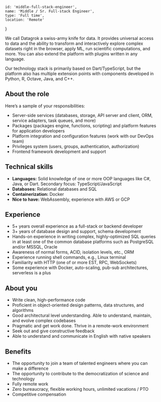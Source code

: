 <!-- markdownlint-disable first-line-h1 -->


    id: 'middle-full-stack-engineer',
    name: 'Middle / Sr. Full-stack Engineer',
    type: 'Full time',
    location: 'Remote'
}

<Card meta={meta}>

We call Datagrok a swiss-army knife for data. It provides universal access to data and the ability to transform and interactively explore complex datasets right in the browser, apply ML, run scientific computations, and more. You can also extend the platform with plugins written in any language.

Our technology stack is primarily based on Dart/TypeScript, but the platform also has multiple extension points with components developed in Python, R, Octave, Java, and C++.

## About the role

Here’s a sample of your responsibilities:

- Server-side services (databases, storage, API server and client, ORM, service adapters, task queues, and more)
- Packages (packages engine, functions, scripting) and platform features for application developers
- Platform integration and configuration features (work with our DevOps team)
- Privileges system (users, groups, authentication, authorization)
- Frontend framework development and support

## Technical skills

- **Languages:** Solid knowledge of one or more OOP languages like C#, Java, or Dart. Secondary focus: TypeScript/JavaScript
- **Databases:** Relational databases and SQL
- **Containerization:** Docker
- **Nice to have:** WebAssembly, experience with AWS or GCP

## Experience

- 5+ years overall experience as a full-stack or backend developer
- 3+ years of database design and support, schema development
- Hands-on experience in writing complex, highly-optimized SQL queries in at least one of the common database platforms such as PostgreSQL and/or MSSQL, Oracle
- Awareness of normal forms, ACID, isolation levels, etc., ORM
- Experience running shell commands, e.g., Linux terminal
- Familiarity with HTTP (one of or more EST, RPC, WebSockets)
- Some experience with Docker, auto-scaling, pub-sub architectures, serverless is a plus

## About you

- Write clean, high-performance code
- Proficient in object-oriented design patterns, data structures, and algorithms
- Good architectural level understanding. Able to understand, maintain, and evolve complex codebases
- Pragmatic and get work done. Thrive in a remote-work environment
- Seek out and give constructive feedback
- Able to understand and communicate in English with native speakers

## Benefits

- The opportunity to join a team of talented engineers where you can make a difference
- The opportunity to contribute to the democratization of science and technology
- Fully remote work
- Zero bureaucracy, flexible working hours, unlimited vacations / PTO
- Competitive compensation

</Card>
